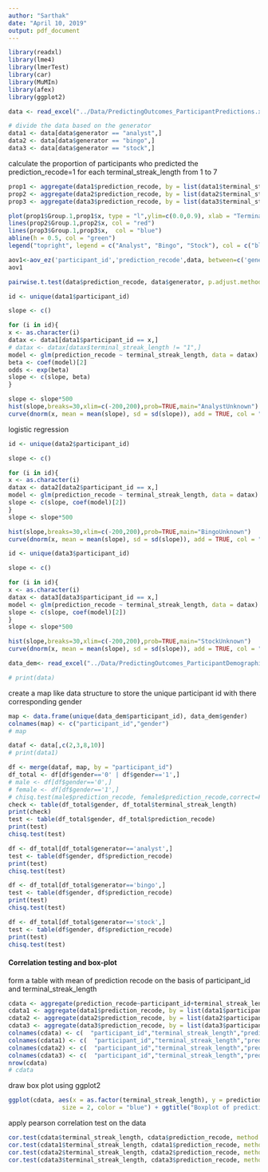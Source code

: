 ```yaml
---
author: "Sarthak"
date: "April 10, 2019"
output: pdf_document
---
```

<!-- load the data -->
```r
library(readxl)
library(lme4)
library(lmerTest)
library(car)
library(MuMIn)
library(afex)
library(ggplot2)
```

```r
data <- read_excel("../Data/PredictingOutcomes_ParticipantPredictions.xlsx", sheet = "Study 1B")

# divide the data based on the generator
data1 <- data[data$generator == "analyst",]
data2 <- data[data$generator == "bingo",]
data3 <- data[data$generator == "stock",]
```


calculate the proportion of participants who predicted the prediction_recode=1 for each terminal_streak_length from 1 to 7

```r
prop1 <- aggregate(data1$prediction_recode, by = list(data1$terminal_streak_length), FUN = mean)
prop2 <- aggregate(data2$prediction_recode, by = list(data2$terminal_streak_length), FUN = mean)
prop3 <- aggregate(data3$prediction_recode, by = list(data3$terminal_streak_length), FUN = mean)
```

```r
plot(prop1$Group.1,prop1$x, type = "l",ylim=c(0.0,0.9), xlab = "Terminal Streak", ylab = "Proportion of Prediction Recode=1", main = "Proportion of Prediction Recode=1 for each Terminal Streak")
lines(prop2$Group.1,prop2$x, col = "red")
lines(prop3$Group.1,prop3$x,  col = "blue")
abline(h = 0.5, col = "green")
legend("topright", legend = c("Analyst", "Bingo", "Stock"), col = c("black", "red", "blue"), lty = 1:3)
```

```r
aov1<-aov_ez('participant_id','prediction_recode',data, between=c('generator'),within=c('terminal_streak_length'))
aov1

pairwise.t.test(data$prediction_recode, data$generator, p.adjust.method = "bonferroni")
```
```r
id <- unique(data1$participant_id)

slope <- c()

for (i in id){
x <- as.character(i)
datax <- data1[data1$participant_id == x,]
# datax <- datax[datax$terminal_streak_length != "1",]
model <- glm(prediction_recode ~ terminal_streak_length, data = datax)
beta <- coef(model)[2]
odds <- exp(beta)
slope <- c(slope, beta)
}

slope <- slope*500
hist(slope,breaks=30,xlim=c(-200,200),prob=TRUE,main="AnalystUnknown")
curve(dnorm(x, mean = mean(slope), sd = sd(slope)), add = TRUE, col = "black")
```
logistic regression
```r
id <- unique(data2$participant_id)

slope <- c()

for (i in id){
x <- as.character(i)
datax <- data2[data2$participant_id == x,]
model <- glm(prediction_recode ~ terminal_streak_length, data = datax)
slope <- c(slope, coef(model)[2])
}
slope <- slope*500

hist(slope,breaks=30,xlim=c(-200,200),prob=TRUE,main="BingoUnknown")
curve(dnorm(x, mean = mean(slope), sd = sd(slope)), add = TRUE, col = "black")
```
```r
id <- unique(data3$participant_id)

slope <- c()

for (i in id){
x <- as.character(i)
datax <- data3[data3$participant_id == x,]
model <- glm(prediction_recode ~ terminal_streak_length, data = datax)
slope <- c(slope, coef(model)[2])
}
slope <- slope*500

hist(slope,breaks=30,xlim=c(-200,200),prob=TRUE,main="StockUnknown")
curve(dnorm(x, mean = mean(slope), sd = sd(slope)), add = TRUE, col = "black")
```

```r
data_dem<- read_excel("../Data/PredictingOutcomes_ParticipantDemographics.xlsx", sheet = "Study 2B")

# print(data)
```

create a map like data structure to store the unique participant id with there corresponding gender
```r
map <- data.frame(unique(data_dem$participant_id), data_dem$gender)
colnames(map) <- c("participant_id","gender")
# map
```

```r
dataf <- data[,c(2,3,8,10)]
# print(data1)
```

```r

df <- merge(dataf, map, by = "participant_id")
df_total <- df[df$gender=='0' | df$gender=='1',]
# male <- df[df$gender=='0',]
# female <- df[df$gender=='1',]
# chisq.test(male$prediction_recode, female$prediction_recode,correct=FALSE)
check <- table(df_total$gender, df_total$terminal_streak_length)
print(check)
test <- table(df_total$gender, df_total$prediction_recode)
print(test)
chisq.test(test)
```

```r
df <- df_total[df_total$generator=='analyst',]
test <- table(df$gender, df$prediction_recode)
print(test)
chisq.test(test)
```

```r
df <- df_total[df_total$generator=='bingo',]
test <- table(df$gender, df$prediction_recode)
print(test)
chisq.test(test)
```

```r
df <- df_total[df_total$generator=='stock',]
test <- table(df$gender, df$prediction_recode)
print(test)
chisq.test(test)
```
#### Correlation testing and box-plot

form a table with mean of prediction recode on the basis of participant_id and terminal_streak_length

```r
cdata <- aggregate(prediction_recode~participant_id+terminal_streak_length,data ,FUN = mean)
cdata1 <- aggregate(data1$prediction_recode, by = list(data1$participant_id, data1$terminal_streak_length), FUN = mean)
cdata2 <- aggregate(data2$prediction_recode, by = list(data2$participant_id, data2$terminal_streak_length), FUN = mean)
cdata3 <- aggregate(data3$prediction_recode, by = list(data3$participant_id, data3$terminal_streak_length), FUN = mean)
colnames(cdata) <- c(  "participant_id","terminal_streak_length","prediction_recode")
colnames(cdata1) <- c(  "participant_id","terminal_streak_length","prediction_recode")
colnames(cdata2) <- c(  "participant_id","terminal_streak_length","prediction_recode")
colnames(cdata3) <- c(  "participant_id","terminal_streak_length","prediction_recode")
nrow(cdata)
# cdata
```

draw box plot using ggplot2

```r
ggplot(cdata, aes(x = as.factor(terminal_streak_length), y = prediction_recode)) +geom_boxplot(aes(color="red"))+geom_point(aes(color="green"))+stat_summary(fun = "mean", geom = "point", shape = 8,
               size = 2, color = "blue") + ggtitle("Boxplot of prediction recode for each terminal streak length")+xlab("Terminal Streak Length")+ylab("Prediction Recode")
```
apply pearson correlation test on the data

```r
cor.test(cdata$terminal_streak_length, cdata$prediction_recode, method = "pearson")
cor.test(cdata1$terminal_streak_length, cdata1$prediction_recode, method = "pearson")
cor.test(cdata2$terminal_streak_length, cdata2$prediction_recode, method = "pearson")
cor.test(cdata3$terminal_streak_length, cdata3$prediction_recode, method = "pearson")
```









